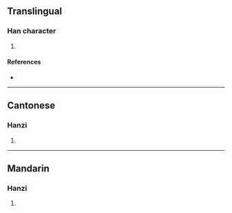 {{character info/new}}
==Translingual==

===Han character===
{{Han char|rn=85|rad=水|as=17|sn=20|four=39181|canj=EFDC|ids=⿰氵糞}}

# {{defn|Han|sort=水17}}

====References====
* {{Han ref|kx=0661.030|dkj=18696|dj=1070.260|hdz=31790.060|uh=7035|ud=28725|bh=F45C|bd=62556}}

----

==Cantonese==

===Hanzi===
{{yue-hanzi|jyut=|y=fan3}}

# {{defn|lang=yue|sort=水17}}

----

==Mandarin==

===Hanzi===
{{cmn-hanzi|pin=[[fèn]] ([[fen4]]), [[yào]] ([[yao4]])|wg=fen<sup>4</sup>, yao<sup>4</sup>}}

# {{defn|lang=cmn|sort=水17}}